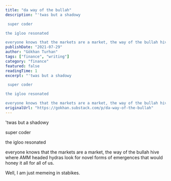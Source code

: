 ```yaml
---
title: "da way of the bullah"
description: "'twas but a shadowy

 super coder

the igloo resonated

everyone knows that the markets are a market, the way of the bullah hive where AMM headed hydras look for novel forms of emergences that would honey it all for all of us."
publishDate: "2021-07-29"
author: "Gökhan Turhan"
tags: ["finance", "writing"]
category: "finance"
featured: false
readingTime: 1
excerpt: "'twas but a shadowy

 super coder

the igloo resonated

everyone knows that the markets are a market, the way of the bullah hive where AMM headed hydras look for novel forms of emergences that would..."
originalUrl: "https://gokhan.substack.com/p/da-way-of-the-bullah"
---
```


'twas but a shadowy

 super coder

the igloo resonated

everyone knows that the markets are a market, the way of the bullah hive where AMM headed hydras look for novel forms of emergences that would honey it all for all of us.

Well, I am just memeing in stabikes.